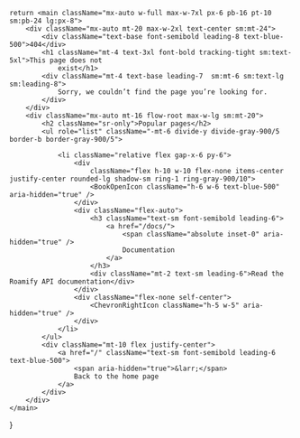 
<NextSeo description="Oops! The page you are looking for does not exist." title="404: Page Not Found" />

    return <main className="mx-auto w-full max-w-7xl px-6 pb-16 pt-10 sm:pb-24 lg:px-8">
        <div className="mx-auto mt-20 max-w-2xl text-center sm:mt-24">
            <div className="text-base font-semibold leading-8 text-blue-500">404</div>
            <h1 className="mt-4 text-3xl font-bold tracking-tight sm:text-5xl">This page does not
                exist</h1>
            <div className="mt-4 text-base leading-7  sm:mt-6 sm:text-lg sm:leading-8">
                Sorry, we couldn’t find the page you’re looking for.
            </div>
        </div>
        <div className="mx-auto mt-16 flow-root max-w-lg sm:mt-20">
            <h2 className="sr-only">Popular pages</h2>
            <ul role="list" className="-mt-6 divide-y divide-gray-900/5 border-b border-gray-900/5">

                <li className="relative flex gap-x-6 py-6">
                    <div
                        className="flex h-10 w-10 flex-none items-center justify-center rounded-lg shadow-sm ring-1 ring-gray-900/10">
                        <BookOpenIcon className="h-6 w-6 text-blue-500" aria-hidden="true" />
                    </div>
                    <div className="flex-auto">
                        <h3 className="text-sm font-semibold leading-6">
                            <a href="/docs/">
                                <span className="absolute inset-0" aria-hidden="true" />
                                Documentation
                            </a>
                        </h3>
                        <div className="mt-2 text-sm leading-6">Read the Roamify API documentation</div>
                    </div>
                    <div className="flex-none self-center">
                        <ChevronRightIcon className="h-5 w-5" aria-hidden="true" />
                    </div>
                </li>
            </ul>
            <div className="mt-10 flex justify-center">
                <a href="/" className="text-sm font-semibold leading-6 text-blue-500">
                    <span aria-hidden="true">&larr;</span>
                    Back to the home page
                </a>
            </div>
        </div>
    </main>
}
